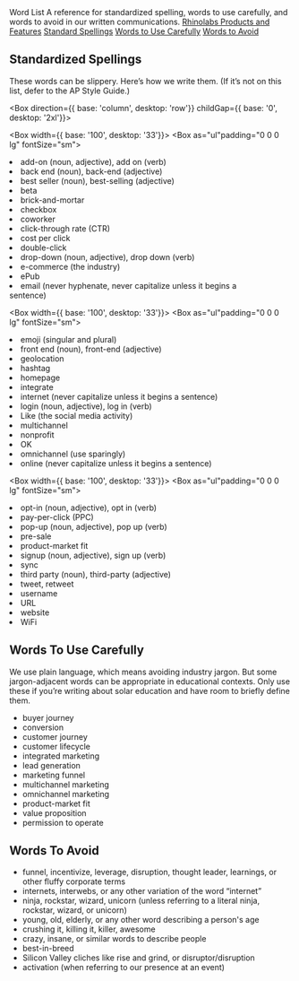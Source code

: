 
<Meta title="Content/Word List" />

<Box display="block">
  <Heading as="h1" size={{ base: 'xl', tablet: '2xl', desktop: '3xl'}}>Word List</Heading>
  <Box as="p" fontSize={{ base: 'md', tablet: 'lg'}} color="grey-500">A reference for standardized spelling, words to use carefully, and words to avoid in our written communications.</Box>
</Box>

<Box margin="lg 0">
<a href="/#rhinolabs-products-and-features">Rhinolabs Products and Features</a>
<a href="/#standardized-spellings">Standard Spellings</a>
<a href="/#words-to-use-carefully">Words to Use Carefully</a>
<a href="/#words-to-avoid">Words to Avoid</a>
</Box>

## Standardized Spellings

These words can be slippery. Here’s how we write them. (If it’s not on this list, defer to the AP Style Guide.)

<Box direction={{ base: 'column', desktop: 'row'}} childGap={{ base: '0', desktop: '2xl'}}>

  <Box width={{ base: '100', desktop: '33'}}>
    <Box as="ul"padding="0 0 0 lg" fontSize="sm">
      <li>add-on (noun, adjective), add on (verb)</li>
      <li>back end (noun), back-end (adjective)</li>
      <li>best seller (noun), best-selling (adjective)</li>
      <li>beta</li>
      <li>brick-and-mortar</li>
      <li>checkbox</li>
      <li>coworker</li>
      <li>click-through rate (CTR)</li>
      <li>cost per click</li>
      <li>double-click</li>
      <li>drop-down (noun, adjective), drop down (verb)</li>
      <li>e-commerce (the industry)</li>
      <li>ePub</li>
      <li>email (never hyphenate, never capitalize unless it begins a </li>sentence)
    </Box>
  </Box>

  <Box width={{ base: '100', desktop: '33'}}>
    <Box as="ul"padding="0 0 0 lg" fontSize="sm">
      <li>emoji (singular and plural)</li>
      <li>front end (noun), front-end (adjective)</li>
      <li>geolocation</li>
      <li>hashtag</li>
      <li>homepage</li>
      <li>integrate</li>
      <li>internet (never capitalize unless it begins a sentence)</li>
      <li>login (noun, adjective), log in (verb)</li>
      <li>Like (the social media activity)</li>
      <li>multichannel</li>
      <li>nonprofit</li>
      <li>OK</li>
      <li>omnichannel (use sparingly)</li>
      <li>online (never capitalize unless it begins a sentence)</li>
    </Box>
  </Box>

  <Box width={{ base: '100', desktop: '33'}}>
    <Box as="ul"padding="0 0 0 lg" fontSize="sm">
      <li>opt-in (noun, adjective), opt in (verb)</li>
      <li>pay-per-click (PPC)</li>
      <li>pop-up (noun, adjective), pop up (verb)</li>
      <li>pre-sale</li>
      <li>product-market fit</li>
      <li>signup (noun, adjective), sign up (verb)</li>
      <li>sync</li>
      <li>third party (noun), third-party (adjective)</li>
      <li>tweet, retweet</li>
      <li>username</li>
      <li>URL</li>
      <li>website</li>
      <li>WiFi</li>
    </Box>
  </Box>

</Box>


## Words To Use Carefully

We use plain language, which means avoiding industry jargon. But some jargon-adjacent words can be appropriate in educational contexts. Only use these if you’re writing about solar education and have room to briefly define them.

- buyer journey
- conversion
- customer journey
- customer lifecycle
- integrated marketing
- lead generation
- marketing funnel
- multichannel marketing
- omnichannel marketing
- product-market fit
- value proposition
- permission to operate

## Words To Avoid

- funnel, incentivize, leverage, disruption, thought leader, learnings, or other fluffy corporate terms
- internets, interwebs, or any other variation of the word “internet”
- ninja, rockstar, wizard, unicorn (unless referring to a literal ninja, rockstar, wizard, or unicorn)
- young, old, elderly, or any other word describing a person's age
- crushing it, killing it, killer, awesome
- crazy, insane, or similar words to describe people
- best-in-breed
- Silicon Valley cliches like rise and grind, or disruptor/disruption
- activation (when referring to our presence at an event)
